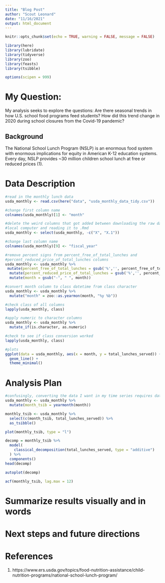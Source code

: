 ```yaml
---
title: "Blog Post"
author: "Scout Leonard"
date: "11/16/2021"
output: html_document
---
```


```r
knitr::opts_chunk$set(echo = TRUE, warning = FALSE, message = FALSE)
```

```r
library(here)
library(lubridate)
library(tidyverse)
library(zoo)
library(feasts)
library(tsibble)

options(scipen = 999)
```

# My Question:

My analysis seeks to explore the questions: Are there seasonal trends in how U.S. school food programs feed students? How did this trend change in 2020 during school closures from the Covid-19 pandemic? 

## Background

The National School Lunch Program (NSLP) is an enormous food system with enormous implications for equity in American K-12 education systems. Every day, NSLP provides ~30 million children school lunch at free or reduced prices (1). 

# Data Description

```r
#read in the monthly lunch data 
usda_monthly <- read.csv(here("data", "usda_monthly_data_tidy.csv"))
```

```r
#change first column name 
colnames(usda_monthly)[1] <- "month"

#delete the weird columns that got added between downloading the raw data to my 
#local computer and reading it to .Rmd
usda_monthly <- select(usda_monthly, -c("X", "X.1"))

#change last column name
colnames(usda_monthly)[9] <- "fiscal_year"
```

```r
#remove percent signs from percent_free_of_total_lunches and 
#percent_reduced_price_of_total_lunches columns
usda_monthly <- usda_monthly %>% 
 mutate(percent_free_of_total_lunches = gsub('%','', percent_free_of_total_lunches)) %>% 
  mutate(percent_reduced_price_of_total_lunches = gsub('%','', percent_reduced_price_of_total_lunches)) %>% 
  mutate(month = gsub("-", " ", month))

#convert month column to class datetime from class character
usda_monthly <- usda_monthly %>% 
  mutate("month" = zoo::as.yearmon(month, "%y %b"))
```

```r
#check class of all columns
lapply(usda_monthly, class)

#apply numeric to character columns
usda_monthly <- usda_monthly %>% 
  mutate_if(is.character, as.numeric)

#check to see if class conversion worked 
lapply(usda_monthly, class)
```


```r
#plots 
ggplot(data = usda_monthly, aes(x = month, y = total_lunches_served)) +
  geom_line() +
  theme_minimal()
```

# Analysis Plan

```r
#confusingly, converting the data I want in my time series requires data of class `yearmonth` not `yearnon` I learned I can use `yearmonth()` from the tsibble package to make a happy tsibble
usda_monthly <- usda_monthly %>% 
  mutate(month_tsib = yearmonth(month))

monthly_tsib <- usda_monthly %>%
  select(c(month_tsib, total_lunches_served)) %>% 
  as_tsibble()
```

```r
plot(monthly_tsib, type = "l")
```

```r
decomp = monthly_tsib %>% 
  model(
    classical_decomposition(total_lunches_served, type = "additive")
  ) %>% 
  components()
head(decomp)

autoplot(decomp)
```

```r
acf(monthly_tsib, lag.max = 12)
```

# Summarize results visually and in words

# Next steps and future directions

# References

(1) https://www.ers.usda.gov/topics/food-nutrition-assistance/child-nutrition-programs/national-school-lunch-program/ 
